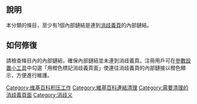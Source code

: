 {{Parent monthly clean up category|需要消歧义}}

==說明==
本分類的條目，至少有1個內部鏈結是連到[[Wikipedia:消歧义|消歧義頁]]的內部鏈結。{{Catmore|Wikipedia:消歧义#链往消歧义页的链接}}

==如何修復==
請檢查條目內的內部鏈結，確保內部鏈結並未連到消歧義頁。注冊用戶可在[[Special:参数设置#mw-prefsection-gadgets|參數設置小工具]]中勾選「用橙色標記消歧義頁面」使連往消歧義頁的內部鏈接以橙色顯示，方便進行維護。

[[Category:维基百科积压工作|Category:维基百科积压工作]]
[[Category:維基百科連結清理|Category:維基百科連結清理]]
[[Category:需要清理的消歧義頁面|Category:需要清理的消歧義頁面]]
[[Category:消歧义|Category:消歧义]]